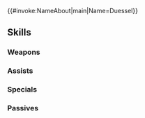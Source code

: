 {{#invoke:NameAbout|main|Name=Duessel}}{{HeroPage Tabs}}
{{Hero Infobox
|Name=Duessel
|Title=Obsidian
|WeaponType=Blue Lance
|MoveType=Cavalry
|Origin=Fire Emblem: The Sacred Stones
|Gender=Male
|actorEN=Christopher Sabat
|actorJP=楠見尚己
|artist=西木あれく
|randomStartTime=2021-01-08T07:00:00Z
|additionDate=December 8, 2020
|releaseDate=December 8, 2020
|poolDate=December 25, 2020
|poolRarities=5
|cv1=7
|cv2=300200
|TagID=デュッセル
|InternalID=595
|Properties=specRate_202308
|description=One of Grado's oldest generals, he is known as the Obsidian, one of the Imperial Three. Appears in Fire Emblem: The Sacred Stones.
}}
{{Stats Page
|Lv1HP=19|Lv1ATK=9|Lv1SPD=5|Lv1DEF=9|Lv1RES=7
|GRHP=50|GRATK=70|GRSPD=30|GRDEF=70|GRRES=55
}}
==Skills==
===Weapons===
{{Weapons Table
|weapon1=Iron Lance
|weapon1Default=1
|weapon1Unlock=1
|weapon2=Steel Lance
|weapon2Default=2
|weapon2Unlock=2
|weapon3=Silver Lance
|weapon3Default=4
|weapon3Unlock=3
|weapon4=Obsidian Lance
|weapon4Default=5
|weapon4Unlock=5
}}
===Assists===
{{Assists Table}}
===Specials===
{{Specials Table
|special1=Glowing Ember
|special1Default=4
|special1Unlock=3
|special2=Bonfire
|special2Unlock=4
}}
===Passives===
{{Passives Table
|passiveA1=Def/Res Solo 1
|passiveA2=Def/Res Solo 2
|passiveA3=Def/Res Solo 3
|passiveA4=Def/Res Solo 4
|passiveA1Unlock=2
|passiveA2Unlock=3
|passiveA3Unlock=4
|passiveA4Unlock=5
|passiveB1=Lull Atk/Def 1
|passiveB2=Lull Atk/Def 2
|passiveB3=Lull Atk/Def 3
|passiveB1Unlock=3
|passiveB2Unlock=4
|passiveB3Unlock=5
|passiveC1=Rouse Def/Res 1
|passiveC2=Rouse Def/Res 2
|passiveC3=Rouse Def/Res 3
|passiveC1Unlock=1
|passiveC2Unlock=2
|passiveC3Unlock=4
}}
{{Heroes Navbox}}
